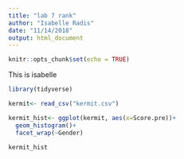 ```yaml
---
title: "lab 7 rank"
author: "Isabelle Radis"
date: "11/14/2018"
output: html_document
---
```


```r
knitr::opts_chunk$set(echo = TRUE)
```
This is isabelle


```r
library(tidyverse)

kermit<- read_csv("kermit.csv")

kermit_hist<- ggplot(kermit, aes(x=Score.pre))+
  geom_histogram()+
  facet_wrap(~Gender)

kermit_hist
  
  
  

```

